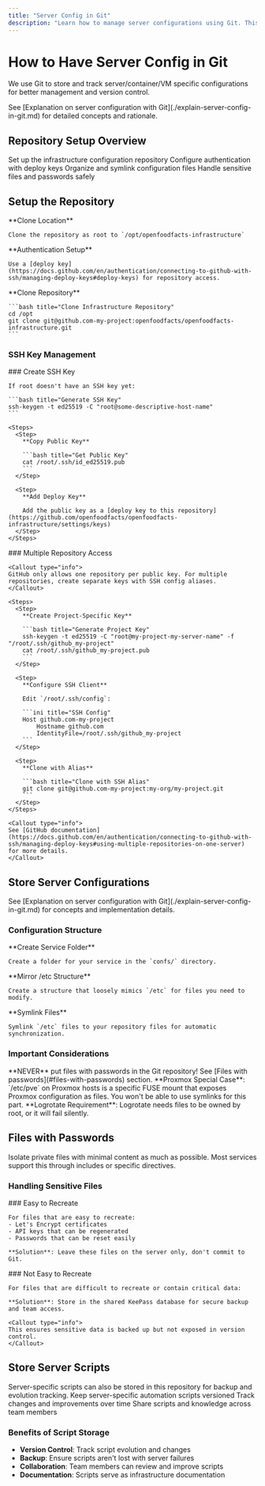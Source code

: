 ```yaml
---
title: "Server Config in Git"
description: "Learn how to manage server configurations using Git. This guide covers setting up the repository, handling multiple repositories with SSH keys, storing server configurations and scripts, and managing sensitive files with passwords."
---
```



# How to Have Server Config in Git

We use Git to store and track server/container/VM specific configurations for better management and version control.

<Callout type="info">
See [Explanation on server configuration with Git](./explain-server-config-in-git.md) for detailed concepts and rationale.
</Callout>

## Repository Setup Overview

<Cards>
  <Card title="Clone Repository" href="#setup-the-repository">
    Set up the infrastructure configuration repository
  </Card>
  <Card title="SSH Keys" href="#create-a-ssh-key">
    Configure authentication with deploy keys
  </Card>
  <Card title="Store Configs" href="#use-repository-to-store-server-configurations">
    Organize and symlink configuration files
  </Card>
  <Card title="Secure Files" href="#files-with-passwords">
    Handle sensitive files and passwords safely
  </Card>
</Cards>

## Setup the Repository

<Steps>
  <Step>
    **Clone Location**
    
    Clone the repository as root to `/opt/openfoodfacts-infrastructure`
  </Step>
  
  <Step>
    **Authentication Setup**
    
    Use a [deploy key](https://docs.github.com/en/authentication/connecting-to-github-with-ssh/managing-deploy-keys#deploy-keys) for repository access.
  </Step>
  
  <Step>
    **Clone Repository**
    
    ```bash title="Clone Infrastructure Repository"
    cd /opt
    git clone git@github.com-my-project:openfoodfacts/openfoodfacts-infrastructure.git
    ```
  </Step>
</Steps>

### SSH Key Management

<Tabs>
  <Tab value="single" label="Single Repository">
    ### Create SSH Key
    
    If root doesn't have an SSH key yet:
    
    ```bash title="Generate SSH Key"
    ssh-keygen -t ed25519 -C "root@some-descriptive-host-name"
    ```
    
    <Steps>
      <Step>
        **Copy Public Key**
        
        ```bash title="Get Public Key"
        cat /root/.ssh/id_ed25519.pub
        ```
      </Step>
      
      <Step>
        **Add Deploy Key**
        
        Add the public key as a [deploy key to this repository](https://github.com/openfoodfacts/openfoodfacts-infrastructure/settings/keys)
      </Step>
    </Steps>
  </Tab>
  
  <Tab value="multiple" label="Multiple Repositories">
    ### Multiple Repository Access
    
    <Callout type="info">
    GitHub only allows one repository per public key. For multiple repositories, create separate keys with SSH config aliases.
    </Callout>
    
    <Steps>
      <Step>
        **Create Project-Specific Key**
        
        ```bash title="Generate Project Key"
        ssh-keygen -t ed25519 -C "root@my-project-my-server-name" -f "/root/.ssh/github_my-project"
        cat /root/.ssh/github_my-project.pub
        ```
      </Step>
      
      <Step>
        **Configure SSH Client**
        
        Edit `/root/.ssh/config`:
        
        ```ini title="SSH Config"
        Host github.com-my-project
            Hostname github.com
            IdentityFile=/root/.ssh/github_my-project
        ```
      </Step>
      
      <Step>
        **Clone with Alias**
        
        ```bash title="Clone with SSH Alias"
        git clone git@github.com-my-project:my-org/my-project.git
        ```
      </Step>
    </Steps>
    
    <Callout type="info">
    See [GitHub documentation](https://docs.github.com/en/authentication/connecting-to-github-with-ssh/managing-deploy-keys#using-multiple-repositories-on-one-server) for more details.
    </Callout>
  </Tab>
</Tabs>

## Store Server Configurations

<Callout type="info">
See [Explanation on server configuration with Git](./explain-server-config-in-git.md) for concepts and implementation details.
</Callout>

### Configuration Structure

<Steps>
  <Step>
    **Create Service Folder**
    
    Create a folder for your service in the `confs/` directory.
  </Step>
  
  <Step>
    **Mirror /etc Structure**
    
    Create a structure that loosely mimics `/etc` for files you need to modify.
  </Step>
  
  <Step>
    **Symlink Files**
    
    Symlink `/etc` files to your repository files for automatic synchronization.
  </Step>
</Steps>

### Important Considerations

<Callout type="error">
**NEVER** put files with passwords in the Git repository! See [Files with passwords](#files-with-passwords) section.
</Callout>

<Callout type="info">
**Proxmox Special Case**: `/etc/pve` on Proxmox hosts is a specific FUSE mount that exposes Proxmox configuration as files. You won't be able to use symlinks for this part.
</Callout>

<Callout type="warning">
**Logrotate Requirement**: Logrotate needs files to be owned by root, or it will fail silently.
</Callout>

## Files with Passwords

<Callout type="warning">
Isolate private files with minimal content as much as possible. Most services support this through includes or specific directives.
</Callout>

### Handling Sensitive Files

<Tabs>
  <Tab value="recreatable" label="Recreatable Files">
    ### Easy to Recreate
    
    For files that are easy to recreate:
    - Let's Encrypt certificates
    - API keys that can be regenerated
    - Passwords that can be reset easily
    
    **Solution**: Leave these files on the server only, don't commit to Git.
  </Tab>
  
  <Tab value="important" label="Important Files">
    ### Not Easy to Recreate
    
    For files that are difficult to recreate or contain critical data:
    
    **Solution**: Store in the shared KeePass database for secure backup and team access.
    
    <Callout type="info">
    This ensures sensitive data is backed up but not exposed in version control.
    </Callout>
  </Tab>
</Tabs>

## Store Server Scripts

<Callout type="info">
Server-specific scripts can also be stored in this repository for backup and evolution tracking.
</Callout>

<Cards>
  <Card title="Backup Scripts" href="#store-server-scripts">
    Keep server-specific automation scripts versioned
  </Card>
  <Card title="Evolution Tracking" href="#store-server-scripts">
    Track changes and improvements over time
  </Card>
  <Card title="Team Collaboration" href="#store-server-scripts">
    Share scripts and knowledge across team members
  </Card>
</Cards>

### Benefits of Script Storage

- **Version Control**: Track script evolution and changes
- **Backup**: Ensure scripts aren't lost with server failures  
- **Collaboration**: Team members can review and improve scripts
- **Documentation**: Scripts serve as infrastructure documentation